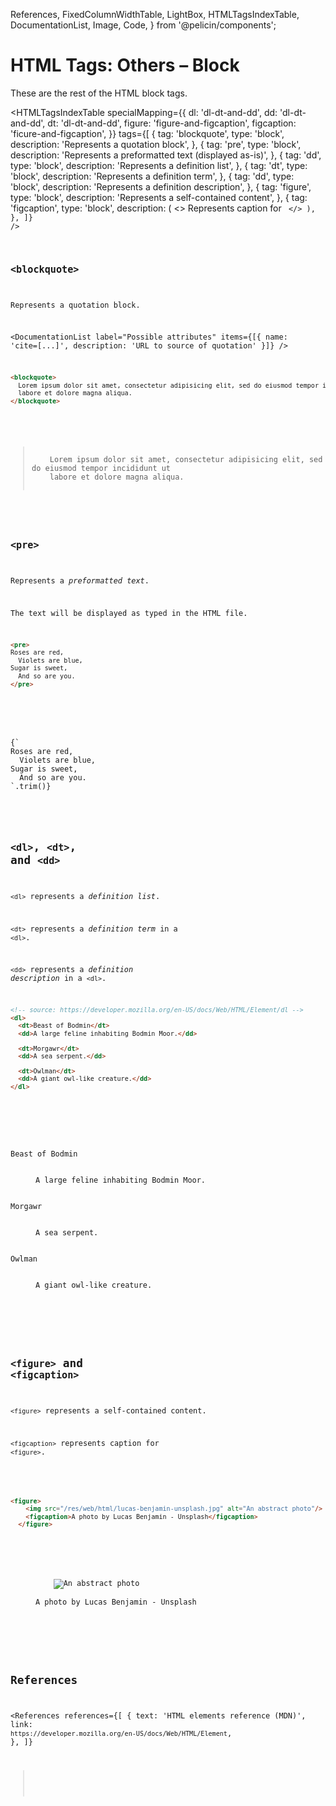   References,
  FixedColumnWidthTable,
  LightBox,
  HTMLTagsIndexTable,
  DocumentationList,
  Image,
  Code,
} from '@pelicin/components';

<MetadataConfigurer title="HTML Tags: Others – Block" dateCreated="2021-01-31" />

# HTML Tags: Others – Block

These are the rest of the HTML block tags.

<HTMLTagsIndexTable
  specialMapping={{
    dl: 'dl-dt-and-dd',
    dd: 'dl-dt-and-dd',
    dt: 'dl-dt-and-dd',
    figure: 'figure-and-figcaption',
    figcaption: 'ficure-and-figcaption',
  }}
  tags={[
    {
      tag: 'blockquote',
      type: 'block',
      description: 'Represents a quotation block',
    },
    {
      tag: 'pre',
      type: 'block',
      description: 'Represents a preformatted text (displayed as-is)',
    },
    {
      tag: 'dd',
      type: 'block',
      description: 'Represents a definition list',
    },
    {
      tag: 'dt',
      type: 'block',
      description: 'Represents a definition term',
    },
    {
      tag: 'dd',
      type: 'block',
      description: 'Represents a definition description',
    },
    {
      tag: 'figure',
      type: 'block',
      description: 'Represents a self-contained content',
    },
    {
      tag: 'figcaption',
      type: 'block',
      description: (
        <>
          Represents caption for <Code str="<figure>" />
        </>
      ),
    },
  ]}
/>

## `<blockquote>`

Represents a quotation block.

<DocumentationList
  label="Possible attributes"
  items={[{ name: 'cite=[...]', description: 'URL to source of quotation' }]}
/>

```html
<blockquote>
  Lorem ipsum dolor sit amet, consectetur adipisicing elit, sed do eiusmod tempor incididunt ut
  labore et dolore magna aliqua.
</blockquote>
```

<LightBox label="Preview">
  <blockquote>
    Lorem ipsum dolor sit amet, consectetur adipisicing elit, sed do eiusmod tempor incididunt ut
    labore et dolore magna aliqua.
  </blockquote>
</LightBox>

## `<pre>`

Represents a <dfn>preformatted text</dfn>.

The text will be displayed as typed in the HTML file.

```html
<pre>
Roses are red,
  Violets are blue,
Sugar is sweet,
  And so are you. 
</pre>
```

<!-- prettier-ignore -->
<LightBox label="Preview">
<pre>{`
Roses are red,
  Violets are blue,
Sugar is sweet,
  And so are you. 
`.trim()}</pre>
</LightBox>

## `<dl>`, `<dt>`, and `<dd>`

`<dl>` represents a <dfn>definition list</dfn>.

`<dt>` represents a <dfn>definition term</dfn> in a `<dl>`.

`<dd>` represents a <dfn>definition description</dfn> in a `<dl>`.

```html
<!-- source: https://developer.mozilla.org/en-US/docs/Web/HTML/Element/dl -->
<dl>
  <dt>Beast of Bodmin</dt>
  <dd>A large feline inhabiting Bodmin Moor.</dd>

  <dt>Morgawr</dt>
  <dd>A sea serpent.</dd>

  <dt>Owlman</dt>
  <dd>A giant owl-like creature.</dd>
</dl>
```

<LightBox label="Preview">
  <dl>
    <dt>Beast of Bodmin</dt>
    <dd>A large feline inhabiting Bodmin Moor.</dd>
    <dt>Morgawr</dt>
    <dd>A sea serpent.</dd>
    <dt>Owlman</dt>
    <dd>A giant owl-like creature.</dd>
  </dl>
</LightBox>

## `<figure>` and `<figcaption>`

`<figure>` represents a self-contained content.

`<figcaption>` represents caption for `<figure>`.

<!-- prettier-ignore -->
```html
<figure>
    <img src="/res/web/html/lucas-benjamin-unsplash.jpg" alt="An abstract photo"/>
    <figcaption>A photo by Lucas Benjamin - Unsplash</figcaption>
  </figure>
```

<LightBox label="Preview">
  <figure>
    <img
      style={{ width: 300 }}
      src="/res/web/html/lucas-benjamin-unsplash.jpg"
      alt="An abstract photo"
    />
    <figcaption>A photo by Lucas Benjamin - Unsplash</figcaption>
  </figure>
</LightBox>

## References

<References
  references={[
    {
      text: 'HTML elements reference (MDN)',
      link: `https://developer.mozilla.org/en-US/docs/Web/HTML/Element`,
    },
  ]}
></References>
